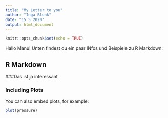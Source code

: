 ```yaml
---
title: "My Letter to you"
author: "Inga Blunk"
date: "15 5 2020"
output: html_document
---
```


```r
knitr::opts_chunk$set(echo = TRUE)
```

Hallo Manu! Unten findest du ein paar INfos und Beispiele zu R Markdown:

## R Markdown

###Das ist ja interessant

### Including Plots

You can also embed plots, for example:

```r
plot(pressure)
```

